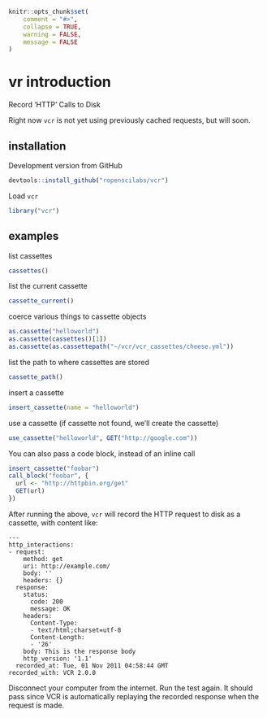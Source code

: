 <!--
%\VignetteEngine{knitr::knitr}
%\VignetteIndexEntry{vcr introduction}
%\VignetteEncoding{UTF-8}
-->

```r
knitr::opts_chunk$set(
	comment = "#>",
	collapse = TRUE,
	warning = FALSE,
	message = FALSE
)
```

vr introduction
===============

Record 'HTTP' Calls to Disk

Right now `vcr` is not yet using previously cached requests, but will soon.

## installation

Development version from GitHub

```r
devtools::install_github("ropenscilabs/vcr")
```

Load `vcr`

```r
library("vcr")
```

## examples

list cassettes

```r
cassettes()
```

list the current cassette

```r
cassette_current()
```

coerce various things to cassette objects

```r
as.cassette("helloworld")
as.cassette(cassettes()[1])
as.cassette(as.cassettepath("~/vcr/vcr_cassettes/cheese.yml"))
```

list the path to where cassettes are stored

```r
cassette_path()
```

insert a cassette

```r
insert_cassette(name = "helloworld")
```

use a cassette (if cassette not found, we'll create the cassette)

```r
use_cassette("helloworld", GET("http://google.com"))
```

You can also pass a code block, instead of an inline call

```r
insert_cassette("foobar")
call_block("foobar", {
  url <- "http://httpbin.org/get"
  GET(url)
})
```

After running the above, `vcr` will record the HTTP request to disk as a cassette,
with content like:

```
---
http_interactions:
- request:
    method: get
    uri: http://example.com/
    body: ''
    headers: {}
  response:
    status:
      code: 200
      message: OK
    headers:
      Content-Type:
      - text/html;charset=utf-8
      Content-Length:
      - '26'
    body: This is the response body
    http_version: '1.1'
  recorded_at: Tue, 01 Nov 2011 04:58:44 GMT
recorded_with: VCR 2.0.0
```

Disconnect your computer from the internet.  Run the test again. It should pass since
VCR is automatically replaying the recorded response when the request is made.

